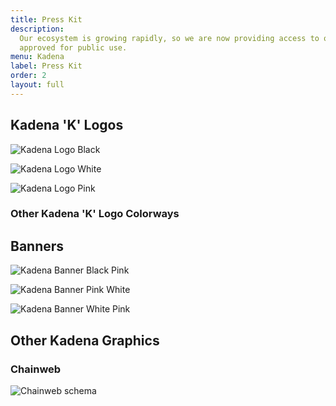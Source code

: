 ```yaml
---
title: Press Kit
description:
  Our ecosystem is growing rapidly, so we are now providing access to our branding assets that are available and
  approved for public use.
menu: Kadena
label: Press Kit
order: 2
layout: full
---
```


## Kadena 'K' Logos

![Kadena Logo Black](/assets/docs/KadenaKLogoBlack.png)

![Kadena Logo White](/assets/docs/KadenaKLogoWhite.png)

![Kadena Logo Pink](/assets/docs/KadenaKLogoPink.png)

### Other Kadena 'K' Logo Colorways

## Banners

![Kadena Banner Black Pink](/assets/docs/KadenaBannerBlack_Pink.png)

![Kadena Banner Pink White](/assets/docs/KadenaBannerPink_White.png)

![Kadena Banner White Pink](/assets/docs/KadenaBannerWhite_Pink.png)

## Other Kadena Graphics

### Chainweb

![Chainweb schema](/assets/docs/chainweb.png)

